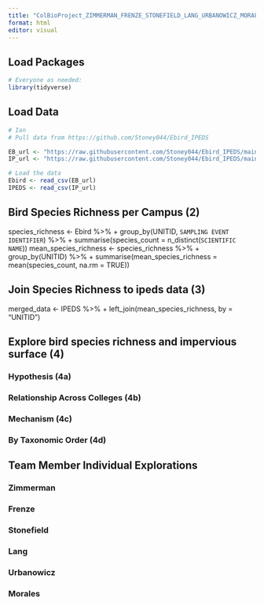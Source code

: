 ---
title: "ColBioProject_ZIMMERMAN_FRENZE_STONEFIELD_LANG_URBANOWICZ_MORALES"
format: html
editor: visual
---

## Load Packages

```{r}
# Everyone as needed:
library(tidyverse)
```

## Load Data

```{r}
# Ian
# Pull data from https://github.com/Stoney044/Ebird_IPEDS

EB_url <- "https://raw.githubusercontent.com/Stoney044/Ebird_IPEDS/main/EBbird.csv"
IP_url <- "https://raw.githubusercontent.com/Stoney044/Ebird_IPEDS/main/IPEDS.csv"

# Load the data
Ebird <- read_csv(EB_url)
IPEDS <- read_csv(IP_url)
```


## Bird Species Richness per Campus (2)
species_richness <- Ebird %>%
+     group_by(UNITID, `SAMPLING EVENT IDENTIFIER`) %>%
+     summarise(species_count = n_distinct(`SCIENTIFIC NAME`))
mean_species_richness <- species_richness %>%
+     group_by(UNITID) %>%
+     summarise(mean_species_richness = mean(species_count, na.rm = TRUE))

## Join Species Richness to ipeds data (3)
merged_data <- IPEDS %>%
+     left_join(mean_species_richness, by = "UNITID") 

## Explore bird species richness and impervious surface (4)

### Hypothesis (4a)

### Relationship Across Colleges (4b)

### Mechanism (4c)

### By Taxonomic Order (4d)

## Team Member Individual Explorations

### Zimmerman

### Frenze

### Stonefield

### Lang

### Urbanowicz

### Morales
